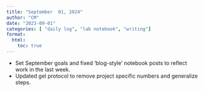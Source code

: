 ```yaml
---
title: "September  01, 2024"
author: "CM"
date: "2023-09-01"
categories: [ "daily log", "lab notebook", "writing"]
format:
  html:
    toc: true
---
```


-   Set September goals and fixed 'blog-style' notebook posts to reflect work in the last week.\
-   Updated gel protocol to remove project specific numbers and generalize steps.
